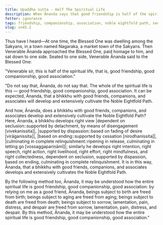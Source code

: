 ```yaml
---
title: Upaḍḍha sutta - Half The Spiritual Life
description: When Ānanda says that good friendship is half of the spiritual life, the Buddha corrects him, saying that it is the whole of the spiritual life. The Buddha explains that good friendship is the basis for the development of the Noble Eightfold Path.
fetter: ignorance
tags: friendship, companionship, association, noble eightfold path, seclusion, dispassion, cessation, relinquishment, sn, sn45-56, sn45
slug: sn45.2
---
```


Thus have I heard—At one time, the Blessed One was dwelling among the Sakyans, in a town named Nagaraka, a market town of the Sakyans. Then Venerable Ānanda approached the Blessed One, paid homage to him, and sat down to one side. Seated to one side, Venerable Ānanda said to the Blessed One:

"Venerable sir, this is half of the spiritual life, that is, good friendship, good companionship, good association."

"Do not say that, Ānanda, do not say that. The whole of the spiritual life is this — good friendship, good companionship, good association. It can be expected, Ānanda, that a bhikkhu with good friends, companions, and associates will develop and extensively cultivate the Noble Eightfold Path.

And how, Ānanda, does a bhikkhu with good friends, companions, and associates develop and extensively cultivate the Noble Eightfold Path? Here, Ānanda, a bhikkhu develops right view |dependent on seclusion::supported by detachment, by means of disengagement [vivekanissita]|, |supported by dispassion::based on fading of desire [virāganissita]|, |based on ending::supported by cessation [nirodhanissita]|, |culminating in complete relinquishment::ripening in release, culminating in letting go [vossaggapariṇāmī]|; similarly he develops right intention, right speech, right action, right livelihood, right effort, right mindfulness, and right collectedness, dependent on seclusion, supported by dispassion, based on ending, culminating in complete relinquishment. It is in this way, Ānanda, that a bhikkhu with good friends, companions, and associates develops and extensively cultivates the Noble Eightfold Path.

By the following method too, Ānanda, it may be understood how the entire spiritual life is good friendship, good companionship, good association: by relying on me as a good friend, Ānanda, beings subject to birth are freed from birth; beings subject to aging are freed from aging; beings subject to death are freed from death; beings subject to sorrow, lamentation, pain, distress, and despair are freed from sorrow, lamentation, pain, distress, and despair. By this method, Ānanda, it may be understood how the entire spiritual life is good friendship, good companionship, good association."